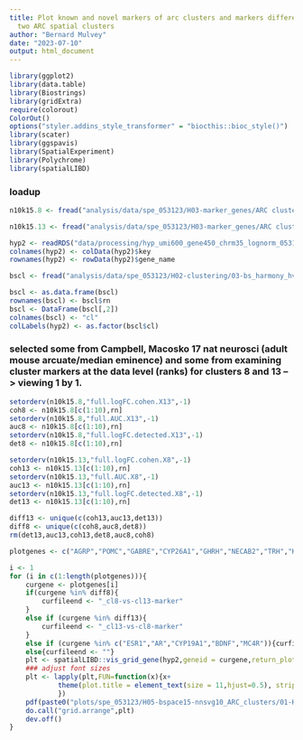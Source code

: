 ```yaml
---
title: Plot known and novel markers of arc clusters and markers differentiating the
  two ARC spatial clusters
author: "Bernard Mulvey"
date: "2023-07-10"
output: html_document
---
```


```r
library(ggplot2)
library(data.table)
library(Biostrings)
library(gridExtra)
require(colorout)
ColorOut()
options("styler.addins_style_transformer" = "biocthis::bioc_style()")
library(scater)
library(ggspavis)
library(SpatialExperiment)
library(Polychrome)
library(spatialLIBD)
```

### loadup
```r
n10k15.8 <- fread("analysis/data/spe_053123/H03-marker_genes/ARC cluster 8 markers vs ARC clust 13 in harm-bspace nnsvg10 k15.txt")

n10k15.13 <- fread("analysis/data/spe_053123/H03-marker_genes/ARC cluster 13 markers vs ARC clust 8 in harm-bspace nnsvg10 k15.txt")

hyp2 <- readRDS("data/processing/hyp_umi600_gene450_chrm35_lognorm_053123.RDS")
colnames(hyp2) <- colData(hyp2)$key
rownames(hyp2) <- rowData(hyp2)$gene_name

bscl <- fread("analysis/data/spe_053123/H02-clustering/03-bs_harmony_hvg1020_nnsvg1020_9-15-20-31_out/BSpace_Harmony_nnsvg10pctile_15.txt")

bscl <- as.data.frame(bscl)
rownames(bscl) <- bscl$rn
bscl <- DataFrame(bscl[,2])
colnames(bscl) <- "cl"
colLabels(hyp2) <- as.factor(bscl$cl)
```

### selected some from Campbell, Macosko 17 nat neurosci (adult mouse arcuate/median eminence) and some from examining cluster markers at the data level (ranks) for clusters 8 and 13 --> viewing 1 by 1.

```r
setorderv(n10k15.8,"full.logFC.cohen.X13",-1)
coh8 <- n10k15.8[c(1:10),rn]
setorderv(n10k15.8,"full.AUC.X13",-1)
auc8 <- n10k15.8[c(1:10),rn]
setorderv(n10k15.8,"full.logFC.detected.X13",-1)
det8 <- n10k15.8[c(1:10),rn]

setorderv(n10k15.13,"full.logFC.cohen.X8",-1)
coh13 <- n10k15.13[c(1:10),rn]
setorderv(n10k15.13,"full.AUC.X8",-1)
auc13 <- n10k15.13[c(1:10),rn]
setorderv(n10k15.13,"full.logFC.detected.X8",-1)
det13 <- n10k15.13[c(1:10),rn]

diff13 <- unique(c(coh13,auc13,det13))
diff8 <- unique(c(coh8,auc8,det8))
rm(det13,auc13,coh13,det8,auc8,coh8)

plotgenes <- c("AGRP","POMC","GABRE","CYP26A1","GHRH","NECAB2","TRH","KISS1","SLC6A3","ESR1","AR","CYP19A1","BDNF","MC4R",diff8,diff13)

i <- 1
for (i in c(1:length(plotgenes))){
    curgene <- plotgenes[i]
    if(curgene %in% diff8){
        curfileend <- "_cl8-vs-cl13-marker"
    }
    else if (curgene %in% diff13){
        curfileend <- "_cl13-vs-cl8-marker"
    }
    else if (curgene %in% c("ESR1","AR","CYP19A1","BDNF","MC4R")){curfileend <- "GeneralInterest"}
    else{curfileend <- ""}
    plt <- spatialLIBD::vis_grid_gene(hyp2,geneid = curgene,return_plots = T,spatial=F,point_size = 1,auto_crop = T)
    ### adjust font sizes
    plt <- lapply(plt,FUN=function(x){x+
            theme(plot.title = element_text(size = 11,hjust=0.5), strip.text = element_text(size=10), legend.text = element_text(size=10), legend.title = element_text(size=10,hjust=0.5))
            })
    pdf(paste0("plots/spe_053123/H05-bspace15-nnsvg10_ARC_clusters/01-Known, novel markers and subcluster differentiating genes/",curgene,curfileend,"_ARC.pdf"),width=10,height=8)
    do.call("grid.arrange",plt)
    dev.off()
}










```
